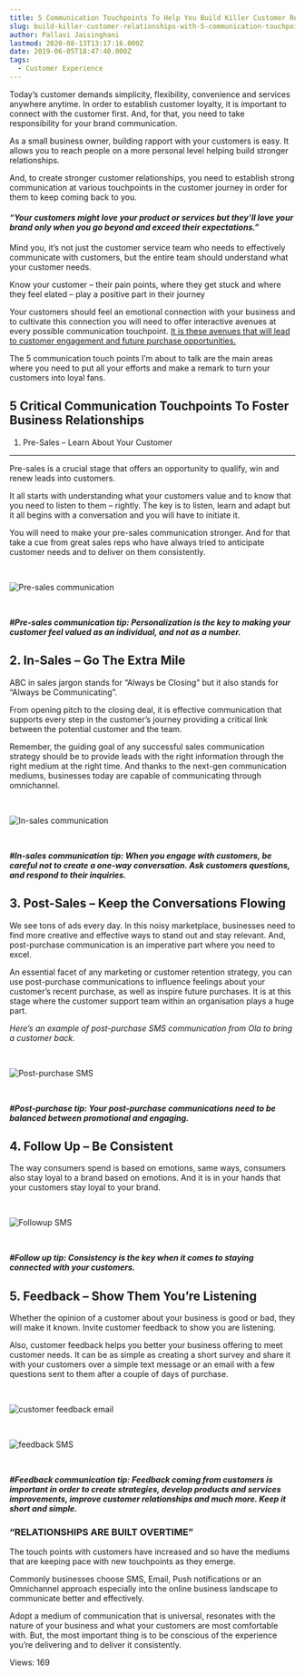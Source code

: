 ```yaml
---
title: 5 Communication Touchpoints To Help You Build Killer Customer Relationships
slug: build-killer-customer-relationships-with-5-communication-touchpoint
author: Pallavi Jaisinghani
lastmod: 2020-08-13T13:17:16.000Z
date: 2019-06-05T18:47:40.000Z
tags:
  - Customer Experience
---
```


Today’s customer demands simplicity, flexibility, convenience and services anywhere anytime. In order to establish customer loyalty, it is important to connect with the customer first. And, for that, you need to take responsibility for your brand communication.


As a small business owner, building rapport with your customers is easy. It allows you to reach people on a more personal level helping build stronger relationships.


And, to create stronger customer relationships, you need to establish strong communication at various touchpoints in the customer journey in order for them to keep coming back to you.


#### ***“Your customers might love your product or services but they’ll love your brand only when you go beyond and exceed their expectations.”***


Mind you, it’s not just the customer service team who needs to effectively communicate with customers, but the entire team should understand what your customer needs. 


Know your customer – their pain points, where they get stuck and where they feel elated – play a positive part in their journey


Your customers should feel an emotional connection with your business and to cultivate this connection you will need to offer interactive avenues at every possible communication touchpoint. [It is these avenues that will lead to customer engagement and future purchase opportunities.](https://msg91.com/blog/users-actually-enjoy-these-7-types-of-text-messages/?utm_source=int&utm_medium=blog&utm_campaign=touchpoints) 


The 5 communication touch points I’m about to talk are the main areas where you need to put all your efforts and make a remark to turn your customers into loyal fans.


**5 Critical Communication Touchpoints To Foster Business Relationships**
-------------------------------------------------------------------------


1. Pre-Sales – Learn About Your Customer
----------------------------------------


Pre-sales is a crucial stage that offers an opportunity to qualify, win and renew leads into customers.


It all starts with understanding what your customers value and to know that you need to listen to them – rightly. The key is to listen, learn and adapt but it all begins with a conversation and you will have to initiate it.


You will need to make your pre-sales communication stronger. And for that take a cue from great sales reps who have always tried to anticipate customer needs and to deliver on them consistently.


 


![Pre-sales communication](https://images-msg91.s3.ap-south-1.amazonaws.com/content/images/wordpress/2019/06/iPhone_6_fitness-300x109.png)


 


***#Pre-sales communication tip: Personalization is the key to making your customer feel valued as an individual, and not as a number.***


**2. In-Sales – Go The Extra Mile**
-----------------------------------


ABC in sales jargon stands for “Always be Closing” but it also stands for “Always be Communicating”. 


From opening pitch to the closing deal, it is effective communication that supports every step in the customer’s journey providing a critical link between the potential customer and the team. 


Remember, the guiding goal of any successful sales communication strategy should be to provide leads with the right information through the right medium at the right time. And thanks to the next-gen communication mediums, businesses today are capable of communicating through omnichannel. 


 


![In-sales communication](https://images-msg91.s3.ap-south-1.amazonaws.com/content/images/wordpress/2019/06/Desktop-screenshot-300x300.png)


 


***#In-sales communication tip: When you engage with customers, be careful not to create a one-way conversation. Ask customers questions, and respond to their inquiries.***


**3. Post-Sales – Keep the Conversations Flowing**
--------------------------------------------------


We see tons of ads every day. In this noisy marketplace, businesses need to find more creative and effective ways to stand out and stay relevant. And, post-purchase communication is an imperative part where you need to excel.


An essential facet of any marketing or customer retention strategy, you can use post-purchase communications to influence feelings about your customer’s recent purchase, as well as inspire future purchases. It is at this stage where the customer support team within an organisation plays a huge part.


*Here’s an example of post-purchase SMS communication from Ola to bring a customer back.*


 


![Post-purchase SMS](https://images-msg91.s3.ap-south-1.amazonaws.com/content/images/wordpress/2019/06/Ola-cabs-sms-offer-point-4-e1495010152697-268x300.png)


 


***#Post-purchase tip: Your post-purchase communications need to be balanced between promotional and engaging.***


**4. Follow Up – Be Consistent**
--------------------------------


The way consumers spend is based on emotions, same ways, consumers also stay loyal to a brand based on emotions. And it is in your hands that your customers stay loyal to your brand. 


 


![Followup SMS](https://images-msg91.s3.ap-south-1.amazonaws.com/content/images/wordpress/2019/06/followup-300x149.png)


 


***#Follow up tip: Consistency is the key when it comes to staying connected with your customers.***


**5. Feedback – Show Them You’re Listening**
--------------------------------------------


Whether the opinion of a customer about your business is good or bad, they will make it known. Invite customer feedback to show you are listening. 


Also, customer feedback helps you better your business offering to meet customer needs. It can be as simple as creating a short survey and share it with your customers over a simple text message or an email with a few questions sent to them after a couple of days of purchase.


 


![customer feedback email](https://images-msg91.s3.ap-south-1.amazonaws.com/content/images/wordpress/2019/06/customer-feedback-email-template-4-png-554%C3%97367--300x200.png)


 


![feedback SMS](https://images-msg91.s3.ap-south-1.amazonaws.com/content/images/wordpress/2019/06/6smslink-300x215.jpg)


 


***#Feedback communication tip: Feedback coming from customers is important in order to create strategies, develop products and services improvements, improve customer relationships and much more. Keep it short and simple.***


### **“RELATIONSHIPS ARE BUILT OVERTIME”**


The touch points with customers have increased and so have the mediums that are keeping pace with new touchpoints as they emerge. 


Commonly businesses choose SMS, Email, Push notifications or an Omnichannel approach especially into the online business landscape to communicate better and effectively.


Adopt a medium of communication that is universal, resonates with the nature of your business and what your customers are most comfortable with. But, the most important thing is to be conscious of the experience you’re delivering and to deliver it consistently.


 Views: 169


